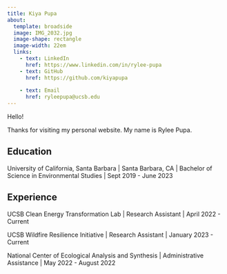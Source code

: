 ```yaml
---
title: Kiya Pupa
about: 
  template: broadside
  image: IMG_2032.jpg
  image-shape: rectangle
  image-width: 22em
  links: 
    - text: LinkedIn
      href: https://www.linkedin.com/in/rylee-pupa
    - text: GitHub
      href: https://github.com/kiyapupa
      
    - text: Email
      href: ryleepupa@ucsb.edu
---
```


Hello!

Thanks for visiting my personal website. My name is Rylee Pupa.

## Education

University of California, Santa Barbara \| Santa Barbara, CA \|
Bachelor of Science in Environmental Studies \| Sept 2019 - June 2023

## Experience
UCSB Clean Energy Transformation Lab \| Research Assistant \| April 2022 - Current

UCSB Wildfire Resilience Initiative \| Research Assistant \| January 2023 - Current

National Center of Ecological Analysis and Synthesis | Administrative Assistance | May 2022 - August 2022

```r

```

